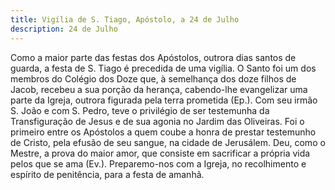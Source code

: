 ```yaml
---
title: Vigília de S. Tiago, Apóstolo, a 24 de Julho
description: 24 de Julho
---
```


<aside>
  Como a maior parte das festas dos Apóstolos, outrora dias santos de guarda, a
  festa de S. Tiago é precedida de uma vigília. O Santo foi um dos membros do
  Colégio dos Doze que, à semelhança dos doze filhos de Jacob, recebeu a sua
  porção da herança, cabendo-lhe evangelizar uma parte da Igreja, outrora
  figurada pela terra prometida (Ep.). Com seu irmão S. João e com S. Pedro,
  teve o privilégio de ser testemunha da Transfiguração de Jesus e de sua agonia
  no Jardim das Oliveiras. Foi o primeiro entre os Apóstolos a quem coube a
  honra de prestar testemunho de Cristo, pela efusão de seu sangue, na cidade de
  Jerusálem. Deu, como o Mestre, a prova do maior amor, que consiste em
  sacrificar a própria vida pelos que se ama (Ev.). Preparemo-nos com a Igreja,
  no recolhimento e espírito de penitência, para a festa de amanhã.
</aside>


<Missa />
